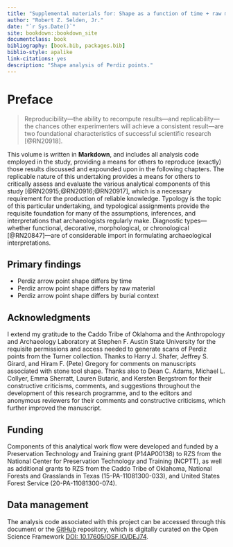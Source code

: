 ```yaml
--- 
title: "Supplemental materials for: Shape as a function of time + raw material + burial context: An exploratory analysis of Perdiz arrow points from the southern Caddo area"
author: "Robert Z. Selden, Jr."
date: "`r Sys.Date()`"
site: bookdown::bookdown_site
documentclass: book
bibliography: [book.bib, packages.bib]
biblio-style: apalike
link-citations: yes
description: "Shape analysis of Perdiz points."
---
```


# Preface {-}

>Reproducibility---the ability to recompute results---and replicability---the chances other experimenters will achieve a consistent result---are two foundational characteristics of successful scientific research [@RN20918].

This volume is written in **Markdown**, and includes all analysis code employed in the study, providing a means for others to reproduce (exactly) those results discussed and expounded upon in the following chapters. The replicable nature of this undertaking provides a means for others to critically assess and evaluate the various analytical components of this study [@RN20915;@RN20916;@RN20917], which is a necessary requirement for the production of reliable knowledge. Typology is the topic of this particular undertaking, and typological assignments provide the requisite foundation for many of the assumptions, inferences, and interpretations that archaeologists regularly make. Diagnostic types---whether functional, decorative, morphological, or chronological [@RN20847]---are of considerable import in formulating archaeological interpretations.

## Primary findings

* Perdiz arrow point shape differs by time
* Perdiz arrow point shape differs by raw material
* Perdiz arrow point shape differs by burial context

## Acknowledgments

I extend my gratitude to the Caddo Tribe of Oklahoma and the Anthropology and Archaeology Laboratory at Stephen F. Austin State University for the requisite permissions and access needed to generate scans of Perdiz points from the Turner collection. Thanks to Harry J. Shafer, Jeffrey S. Girard, and Hiram F. (Pete) Gregory for comments on manuscripts associated with stone tool shape. Thanks also to Dean C. Adams, Michael L. Collyer, Emma Sherratt, Lauren Butaric, and Kersten Bergstrom for their constructive criticisms, comments, and suggestions throughout the development of this research programme, and to the editors and anonymous reviewers for their comments and constructive criticisms, which further improved the manuscript.

## Funding

Components of this analytical work flow were developed and funded by a Preservation Technology and Training grant (P14AP00138) to RZS from the National Center for Preservation Technology and Training (NCPTT), as well as additional grants to RZS from the Caddo Tribe of Oklahoma, National Forests and Grasslands in Texas (15-PA-11081300-033), and United States Forest Service (20-PA-11081300-074).

## Data management

The analysis code associated with this project can be accessed through this document or the [GitHub](https://github.com/aksel-blaise/perdiz) repository, which is digitally curated on the Open Science Framework [DOI: 10.17605/OSF.IO/DEJ74](https://osf.io/dej74/).
